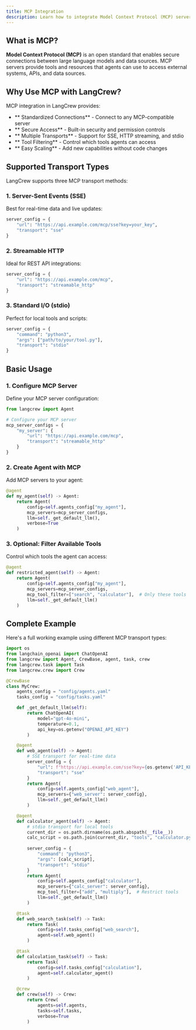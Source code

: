 ```yaml
---
title: MCP Integration
description: Learn how to integrate Model Context Protocol (MCP) servers with LangCrew agents
---
```


## What is MCP?

**Model Context Protocol (MCP)** is an open standard that enables secure connections between large language models and data sources. MCP servers provide tools and resources that agents can use to access external systems, APIs, and data sources.

## Why Use MCP with LangCrew?

MCP integration in LangCrew provides:

- ** Standardized Connections** - Connect to any MCP-compatible server
- ** Secure Access** - Built-in security and permission controls  
- ** Multiple Transports** - Support for SSE, HTTP streaming, and stdio
- ** Tool Filtering** - Control which tools agents can access
- ** Easy Scaling** - Add new capabilities without code changes

## Supported Transport Types

LangCrew supports three MCP transport methods:

### 1. Server-Sent Events (SSE)
Best for real-time data and live updates:

```python
server_config = {
    "url": "https://api.example.com/mcp/sse?key=your_key",
    "transport": "sse"
}
```

### 2. Streamable HTTP
Ideal for REST API integrations:

```python
server_config = {
    "url": "https://api.example.com/mcp",
    "transport": "streamable_http"
}
```

### 3. Standard I/O (stdio)
Perfect for local tools and scripts:

```python
server_config = {
    "command": "python3",
    "args": ["path/to/your/tool.py"],
    "transport": "stdio"
}
```

## Basic Usage

### 1. Configure MCP Server

Define your MCP server configuration:

```python
from langcrew import Agent

# Configure your MCP server
mcp_server_configs = {
    "my_server": {
        "url": "https://api.example.com/mcp",
        "transport": "streamable_http"
    }
}
```

### 2. Create Agent with MCP

Add MCP servers to your agent:

```python
@agent
def my_agent(self) -> Agent:
    return Agent(
        config=self.agents_config["my_agent"],
        mcp_servers=mcp_server_configs,
        llm=self._get_default_llm(),
        verbose=True
    )
```

### 3. Optional: Filter Available Tools

Control which tools the agent can access:

```python
@agent
def restricted_agent(self) -> Agent:
    return Agent(
        config=self.agents_config["my_agent"],
        mcp_servers=mcp_server_configs,
        mcp_tool_filter=["search", "calculator"],  # Only these tools
        llm=self._get_default_llm()
    )
```

## Complete Example

Here's a full working example using different MCP transport types:

```python
import os
from langchain_openai import ChatOpenAI
from langcrew import Agent, CrewBase, agent, task, crew
from langcrew.task import Task
from langcrew.crew import Crew

@CrewBase
class MyCrew:
    agents_config = "config/agents.yaml"
    tasks_config = "config/tasks.yaml"

    def _get_default_llm(self):
        return ChatOpenAI(
            model="gpt-4o-mini", 
            temperature=0.1, 
            api_key=os.getenv("OPENAI_API_KEY")
        )

    @agent
    def web_agent(self) -> Agent:
        # SSE transport for real-time data
        server_config = {
            "url": f"https://api.example.com/sse?key={os.getenv('API_KEY')}",
            "transport": "sse"
        }
        return Agent(
            config=self.agents_config["web_agent"],
            mcp_servers={"web_server": server_config},
            llm=self._get_default_llm()
        )

    @agent  
    def calculator_agent(self) -> Agent:
        # stdio transport for local tools
        current_dir = os.path.dirname(os.path.abspath(__file__))
        calc_script = os.path.join(current_dir, "tools", "calculator.py")
        
        server_config = {
            "command": "python3",
            "args": [calc_script],
            "transport": "stdio"
        }
        return Agent(
            config=self.agents_config["calculator"],
            mcp_servers={"calc_server": server_config},
            mcp_tool_filter=["add", "multiply"],  # Restrict tools
            llm=self._get_default_llm()
        )

    @task
    def web_search_task(self) -> Task:
        return Task(
            config=self.tasks_config["web_search"],
            agent=self.web_agent()
        )

    @task
    def calculation_task(self) -> Task:
        return Task(
            config=self.tasks_config["calculation"],
            agent=self.calculator_agent()
        )

    @crew
    def crew(self) -> Crew:
        return Crew(
            agents=self.agents,
            tasks=self.tasks,
            verbose=True
        )
```